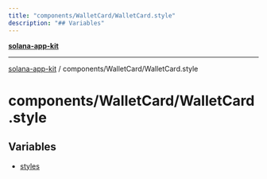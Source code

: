 ```yaml
---
title: "components/WalletCard/WalletCard.style"
description: "## Variables"
---
```


[**solana-app-kit**](../../../README.mdx)

***

[solana-app-kit](../../../README.mdx) / components/WalletCard/WalletCard.style

# components/WalletCard/WalletCard.style

## Variables

- [styles](variables/styles.mdx)
